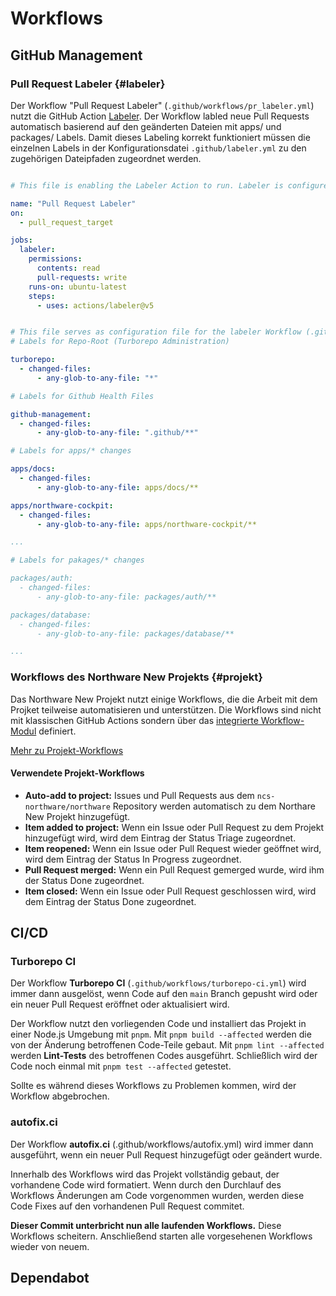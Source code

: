 # Workflows

## GitHub Management

### Pull Request Labeler {#labeler}

Der Workflow "Pull Request Labeler" (`.github/workflows/pr_labeler.yml`) nutzt die GitHub Action [Labeler](https://github.com/marketplace/actions/labeler).
Der Workflow labled neue Pull Requests automatisch basierend auf den geänderten Dateien mit <GithubBadge color="black" borderColor="black">apps/</GithubBadge> und <GithubBadge color="black" background="#F0B9F8">packages/</GithubBadge> Labels.
Damit dieses Labeling korrekt funktioniert müssen die einzelnen Labels in der Konfigurationsdatei `.github/labeler.yml` zu den zugehörigen Dateipfaden zugeordnet werden.

```yaml title=".github/workflows/pr_labeler.yml"

# This file is enabling the Labeler Action to run. Labeler is configured in .github/labeler.yml

name: "Pull Request Labeler"
on:
  - pull_request_target

jobs:
  labeler:
    permissions:
      contents: read
      pull-requests: write
    runs-on: ubuntu-latest
    steps:
      - uses: actions/labeler@v5

```

```yaml title=".github/labeler.yml"

# This file serves as configuration file for the labeler Workflow (.github/workflows/pr_labeler.yml)
# Labels for Repo-Root (Turborepo Administration)

turborepo:
  - changed-files:
      - any-glob-to-any-file: "*"

# Labels for Github Health Files

github-management:
  - changed-files:
      - any-glob-to-any-file: ".github/**"

# Labels for apps/* changes

apps/docs:
  - changed-files:
      - any-glob-to-any-file: apps/docs/**

apps/northware-cockpit:
  - changed-files:
      - any-glob-to-any-file: apps/northware-cockpit/**

...

# Labels for pakages/* changes

packages/auth:
  - changed-files:
      - any-glob-to-any-file: packages/auth/**

packages/database:
  - changed-files:
      - any-glob-to-any-file: packages/database/**

...

```


### Workflows des Northware New Projekts {#projekt}

Das Northware New Projekt nutzt einige Workflows, die die Arbeit mit dem Projket teilweise automatisieren und unterstützen. 
Die Workflows sind nicht mit klassischen GitHub Actions sondern über das [integrierte Workflow-Modul](https://docs.github.com/de/issues/planning-and-tracking-with-projects/automating-your-project/using-the-built-in-automations) definiert.

[Mehr zu Projekt-Workflows](https://docs.github.com/de/issues/planning-and-tracking-with-projects/automating-your-project)

#### Verwendete Projekt-Workflows

- **Auto-add to project:** Issues und Pull Requests aus dem `ncs-northware/northware` Repository werden automatisch zu dem Northare New Projekt hinzugefügt.
- **Item added to project:** Wenn ein Issue oder Pull Request zu dem Projekt hinzugefügt wird, wird dem Eintrag der Status <GithubBadge statusTheme="blue">Triage</GithubBadge> zugeordnet.
- **Item reopened:** Wenn ein Issue oder Pull Request wieder geöffnet wird, wird dem Eintrag der Status <GithubBadge statusTheme="yellow">In Progress</GithubBadge> zugeordnet.
- **Pull Request merged:** Wenn ein Pull Request gemerged wurde, wird ihm der Status <GithubBadge statusTheme="purple">Done</GithubBadge> zugeordnet.
- **Item closed:** Wenn ein Issue oder Pull Request geschlossen wird, wird dem Eintrag der Status <GithubBadge statusTheme="purple">Done</GithubBadge> zugeordnet.

## CI/CD

### Turborepo CI

Der Workflow **Turborepo CI** (`.github/workflows/turborepo-ci.yml`) wird immer dann ausgelöst, wenn Code auf den `main` Branch gepusht wird oder ein neuer Pull Request eröffnet oder aktualisiert wird.

Der Workflow nutzt den vorliegenden Code und installiert das Projekt in einer Node.js Umgebung mit `pnpm`.
Mit `pnpm build --affected` werden die von der Änderung betroffenen Code-Teile gebaut. 
Mit `pnpm lint --affected` werden **Lint-Tests** des betroffenen Codes ausgeführt.
Schließlich wird der Code noch einmal mit `pnpm test --affected` getestet.

Sollte es während dieses Workflows zu Problemen kommen, wird der Workflow abgebrochen.

### autofix.ci

Der Workflow **autofix.ci** (.github/workflows/autofix.yml) wird immer dann ausgeführt, wenn ein neuer Pull Request hinzugefügt oder geändert wurde.

Innerhalb des Workflows wird das Projekt vollständig gebaut, der vorhandene Code wird formatiert.
Wenn durch den Durchlauf des Workflows Änderungen am Code vorgenommen wurden, werden diese Code Fixes auf den vorhandenen Pull Request commitet.

**Dieser Commit unterbricht nun alle laufenden Workflows.** Diese Workflows scheitern. Anschließend starten alle vorgesehenen Workflows wieder von neuem.

## Dependabot
